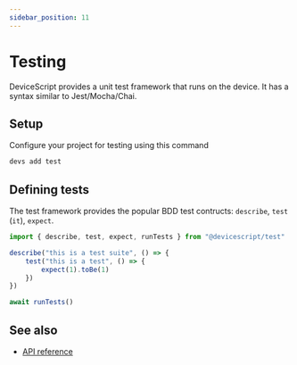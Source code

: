 ```yaml
---
sidebar_position: 11
---
```


# Testing

DeviceScript provides a unit test framework that runs on the device. It has a syntax similar to Jest/Mocha/Chai.

## Setup

Configure your project for testing using this command

```bash
devs add test
```

## Defining tests

The test framework provides the popular BDD test contructs: `describe`, `test` (`it`), `expect`.

```ts skip
import { describe, test, expect, runTests } from "@devicescript/test"

describe("this is a test suite", () => {
    test("this is a test", () => {
        expect(1).toBe(1)
    })
})

await runTests()
```

## See also

-   [API reference](/api/test/)

